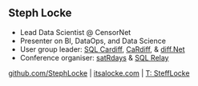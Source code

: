 ## Steph Locke
- Lead Data Scientist @ CensorNet
- Presenter on BI, DataOps, and Data Science
- User group leader: [SQL Cardiff](http://www.meetup.com/Cardiff-SQL-Server-User-Group), [CaRdiff](http://www.meetup.com/Cardiff-R-User-Group/), & [diff.Net](http://www.meetup.com/diff-NET/)
- Conference organiser: [satRdays](http://planning.satrdays.org) & [SQL Relay](http://sqlrelay.co.uk)

[github.com/StephLocke](https://github.com/StephLocke) | [itsalocke.com](http://itsalocke.com) | [T: SteffLocke](https://twitter.com/stefflocke)
